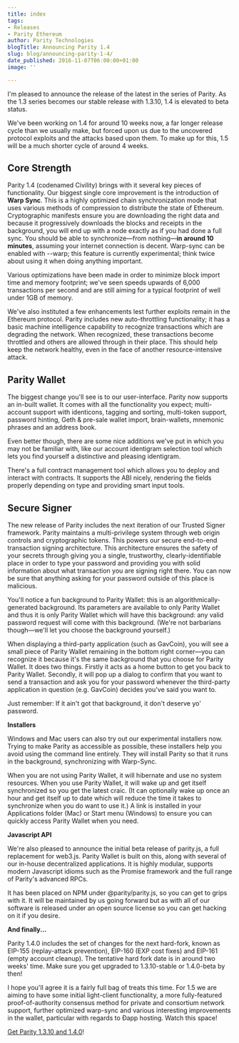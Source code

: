 ```yaml
---
title: index
tags:
- Releases
- Parity Ethereum
author: Parity Technologies
blogTitle: Announcing Parity 1.4
slug: blog/announcing-parity-1-4/
date_published: 2016-11-07T06:00:00+01:00
image: ''

---
```

I'm pleased to announce the release of the latest in the series of Parity. As the 1.3 series becomes our stable release with 1.3.10, 1.4 is elevated to beta status.

We've been working on 1.4 for around 10 weeks now, a far longer release cycle than we usually make, but forced upon us due to the uncovered protocol exploits and the attacks based upon them. To make up for this, 1.5 will be a much shorter cycle of around 4 weeks.

## Core Strength

Parity 1.4 (codenamed Civility) brings with it several key pieces of functionality. Our biggest single core improvement is the introduction of **Warp Sync**. This is a highly optimized chain synchronization mode that uses various methods of compression to distribute the state of Ethereum. Cryptographic manifests ensure you are downloading the right data and because it progressively downloads the blocks and receipts in the background, you will end up with a node exactly as if you had done a full sync. You should be able to synchronize—from nothing—**in around 10 minutes**, assuming your internet connection is decent. Warp-sync can be enabled with --warp; this feature is currently experimental; think twice about using it when doing anything important.

Various optimizations have been made in order to minimize block import time and memory footprint; we've seen speeds upwards of 6,000 transactions per second and are still aiming for a typical footprint of well under 1GB of memory.

We've also instituted a few enhancements lest further exploits remain in the Ethereum protocol. Parity includes new auto-throttling functionality; it has a basic machine intelligence capability to recognize transactions which are degrading the network. When recognized, these transactions become throttled and others are allowed through in their place. This should help keep the network healthy, even in the face of another resource-intensive attack.

## Parity Wallet

The biggest change you'll see is to our user-interface. Parity now supports an in-built wallet. It comes with all the functionality you expect; multi-account support with identicons, tagging and sorting, multi-token support, password hinting, Geth & pre-sale wallet import, brain-wallets, mnemonic phrases and an address book.

Even better though, there are some nice additions we've put in which you may not be familiar with, like our account identigram selection tool which lets you find yourself a distinctive and pleasing identigram.

There's a full contract management tool which allows you to deploy and interact with contracts. It supports the ABI nicely, rendering the fields properly depending on type and providing smart input tools.

## Secure Signer

The new release of Parity includes the next iteration of our Trusted Signer framework. Parity maintains a multi-privilege system through web origin controls and cryptographic tokens. This powers our secure end-to-end transaction signing architecture. This architecture ensures the safety of your secrets through giving you a single, trustworthy, clearly-identifiable place in order to type your password and providing you with solid information about what transaction you are signing right there. You can now be sure that anything asking for your password outside of this place is malicious.

You'll notice a fun background to Parity Wallet: this is an algorithmically-generated background. Its parameters are available to only Parity Wallet and thus it is only Parity Wallet which will have this background: any valid password request will come with this background. (We're not barbarians though—we'll let you choose the background yourself.)

When displaying a third-party application (such as GavCoin), you will see a small piece of Parity Wallet remaining in the bottom right corner—you can recognize it because it's the same background that you choose for Parity Wallet. It does two things. Firstly it acts as a home button to get you back to Parity Wallet. Secondly, it will pop up a dialog to confirm that you want to send a transaction and ask you for your password whenever the third-party application in question (e.g. GavCoin) decides you've said you want to.

Just remember: If it ain't got that background, it don't deserve yo' password.

**Installers**

Windows and Mac users can also try out our experimental installers now. Trying to make Parity as accessible as possible, these installers help you avoid using the command line entirely. They will install Parity so that it runs in the background, synchronizing with Warp-Sync.

When you are not using Parity Wallet, it will hibernate and use no system resources. When you use Parity Wallet, it will wake up and get itself synchronized so you get the latest craic. (It can optionally wake up once an hour and get itself up to date which will reduce the time it takes to synchronize when you do want to use it.) A link is installed in your Applications folder (Mac) or Start menu (Windows) to ensure you can quickly access Parity Wallet when you need.

**Javascript API**

We're also pleased to announce the initial beta release of parity.js, a full replacement for web3.js. Parity Wallet is built on this, along with several of our in-house decentralized applications. It is highly modular, supports modern Javascript idioms such as the Promise framework and the full range of Parity's advanced RPCs.

It has been placed on NPM under @parity/parity.js, so you can get to grips with it. It will be maintained by us going forward but as with all of our software is released under an open source license so you can get hacking on it if you desire.

**And finally...**

Parity 1.4.0 includes the set of changes for the next hard-fork, known as EIP-155 (replay-attack prevention), EIP-160 (EXP cost fixes) and EIP-161 (empty account cleanup). The tentative hard fork date is in around two weeks' time. Make sure you get upgraded to 1.3.10-stable or 1.4.0-beta by then!

I hope you'll agree it is a fairly full bag of treats this time. For 1.5 we are aiming to have some initial light-client functionality, a more fully-featured proof-of-authority consensus method for private and consortium network support, further optimized warp-sync and various interesting improvements in the wallet, particular with regards to Ðapp hosting. Watch this space!

[Get Parity 1.3.10 and 1.4.0](https://github.com/paritytech/parity/releases)!
